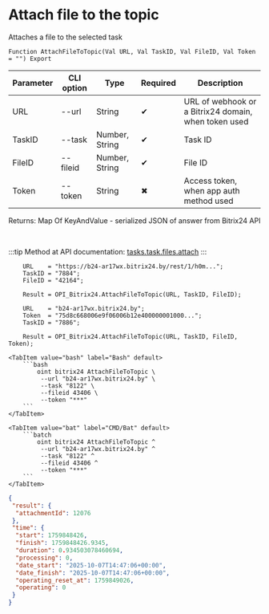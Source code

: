 ﻿---
sidebar_position: 6
description: Attach file to the topic and other functions to work with Bitrix24 in the Open Integration Package, a free open-source integration library for 1C:Enterprise 8, OneScript and CLI
keywords: [1C, 1С, 1С:Enterprise, 1С:Enterprise 8.3, API, Integration, Services, Exchange, OneScript, CLI, Bitrix24]
---


# Attach file to the topic
 Attaches a file to the selected task



`Function AttachFileToTopic(Val URL, Val TaskID, Val FileID, Val Token = "") Export`

  | Parameter | CLI option | Type | Required | Description |
  |-|-|-|-|-|
  | URL | --url | String | &#x2714; | URL of webhook or a Bitrix24 domain, when token used |
  | TaskID | --task | Number, String | &#x2714; | Task ID |
  | FileID | --fileid | Number, String | &#x2714; | File ID |
  | Token | --token | String | &#x2716; | Access token, when app auth method used |

  
  Returns:  Map Of KeyAndValue - serialized JSON of answer from Bitrix24 API

<br/>

:::tip
Method at API documentation: [tasks.task.files.attach](https://dev.1c-bitrix.ru/rest_help/tasks/task/tasks/tasks_task_files_attach.php)
:::
<br/>


```bsl title="1C:Enterprise/OneScript code example"
    URL    = "https://b24-ar17wx.bitrix24.by/rest/1/h0m...";
    TaskID = "7884";
    FileID = "42164";

    Result = OPI_Bitrix24.AttachFileToTopic(URL, TaskID, FileID);

    URL    = "b24-ar17wx.bitrix24.by";
    Token  = "75d8c668006e9f06006b12e400000001000...";
    TaskID = "7886";

    Result = OPI_Bitrix24.AttachFileToTopic(URL, TaskID, FileID, Token);
```
 

 <Tabs>
  
    <TabItem value="bash" label="Bash" default>
        ```bash
            oint bitrix24 AttachFileToTopic \
             --url "b24-ar17wx.bitrix24.by" \
             --task "8122" \
             --fileid 43406 \
             --token "***"
        ```
    </TabItem>
  
    <TabItem value="bat" label="CMD/Bat" default>
        ```batch
            oint bitrix24 AttachFileToTopic ^
             --url "b24-ar17wx.bitrix24.by" ^
             --task "8122" ^
             --fileid 43406 ^
             --token "***"
        ```
    </TabItem>
</Tabs>


```json title="Result"
{
 "result": {
  "attachmentId": 12076
 },
 "time": {
  "start": 1759848426,
  "finish": 1759848426.9345,
  "duration": 0.934503078460694,
  "processing": 0,
  "date_start": "2025-10-07T14:47:06+00:00",
  "date_finish": "2025-10-07T14:47:06+00:00",
  "operating_reset_at": 1759849026,
  "operating": 0
 }
}
```
